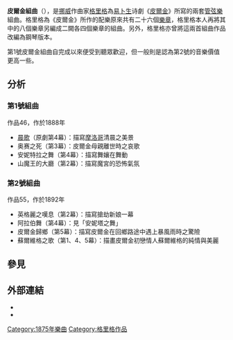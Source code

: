 {{Unreferenced|time=2013-08-05T03:18:01+00:00}}
{{Expand|time=2013-08-05T03:18:01+00:00}}
{{noteTA
|G1=Music
|T=zh-tw:皮爾金組曲; zh-hans:培尔·金特组曲
|1=zh-tw:皮爾金; zh-hans:培尔·金特;
}}

'''皮爾金組曲'''（{{lang-en|Peer Gynt Suites}}），是[[挪威|挪威]]作曲家[[爱德华·格里格|格里格]]為[[易卜生|易卜生]]诗劇《[[皮爾金|皮爾金]]》所寫的兩套[[管弦樂|管弦樂]]組曲。格里格為《皮爾金》所作的配樂原來共有二十六個[[樂章|樂章]]，格里格本人再將其中的八個樂章另編成二闕各四個樂章的組曲。另外，格里格亦曾將這兩首組曲作品改編為鋼琴版本。

第1號皮爾金組曲自完成以來便受到聽眾歡迎，但一般則是認為第2號的音樂價值更高一些。

== 分析 ==
=== 第1號組曲 ===
作品46，作於1888年

* [[晨歌|晨歌]]（原劇第4幕）：描寫[[摩洛哥|摩洛哥]]清晨之美景
* 奥赛之死（第3幕）：皮爾金母親離世時之哀歌
* 安妮特拉之舞（第4幕）：描寫舞孃在舞動
* 山魔王的大廳（第2幕）：描寫魔宮的恐怖氣氛

=== 第2號組曲 ===
作品55，作於1892年

* 英格麗之嘆息（第2幕）：描寫搶劫新娘一幕
* 阿拉伯舞（第4幕）：見「安妮塔之舞」
* 皮爾金歸鄉（第5幕）：描寫皮爾金在回鄉路途中遇上暴風雨時之驚險
* 蘇爾維格之歌（第1、4、5幕）：描畫皮爾金初戀情人蘇爾維格的純情與美麗

== 參見 ==
{{Portal box|古典音樂}}

== 外部連結 ==
* {{IMSLP|work=Peer Gynt Suite No.1, Op.46 (Grieg, Edvard)|cname=第1號《皮爾金》組曲}}
* {{IMSLP|work=Peer Gynt Suite No.2, Op.55 (Grieg, Edvard)|cname=第2號《皮爾金》組曲}}

[[Category:1875年樂曲|Category:1875年樂曲]]
[[Category:格里格作品|Category:格里格作品]]